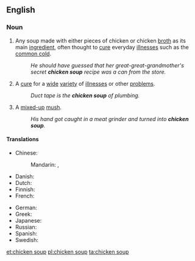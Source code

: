 ==English==
{{wikipedia}}

===Noun===
{{en-noun|head=[[chicken]] [[soup]]|~}}

# Any soup made with either pieces of chicken or chicken [[broth]] as its main [[ingredient]], often thought to [[cure]] everyday [[illness]]es such as the [[common cold]].
#: ''He should have guessed that her great-great-grandmother's secret '''chicken soup''' recipe was a can from the store.''
# {{label|en|figuratively}} A [[cure]] for a [[wide]] [[variety]] of [[illness]]es or other [[problem]]s.
#: ''Duct tape is the '''chicken soup''' of plumbing.''
# {{label|en|figuratively}} A [[mixed-up]] [[mush]].
#: ''His hand got caught in a meat grinder and turned into '''chicken soup'''.''

====Translations====
{{trans-top|soup with chicken as main ingredient}}
* Chinese:
*: Mandarin: {{t|cmn|雞湯|sc=Hani}}, {{t+|cmn|鸡汤|tr=jītāng|sc=Hani}}
* Danish: {{t|da|hønsekødssuppe}}
* Dutch: {{t+|nl|kippensoep}}
* Finnish: {{t|fi|kanakeitto}}
* French: {{t|fr|soupe de poulet|f}}
{{trans-mid}}
* German: {{t|de|Hühnersuppe|f}}
* Greek: {{t+|el|κοτόσουπα|f|tr=kotósoupa|sc=Grek}}
* Japanese: {{t|ja|チキンスープ|tr=chikinsūpu}}
* Russian: {{t|ru|куриный суп|m|tr=kurínyj sup}}
* Spanish: {{t|es|sopa de pollo|f}}
* Swedish: {{t|sv|kycklingssoppa}}
{{trans-bottom}}

[[et:chicken soup]]
[[pl:chicken soup]]
[[ta:chicken soup]]